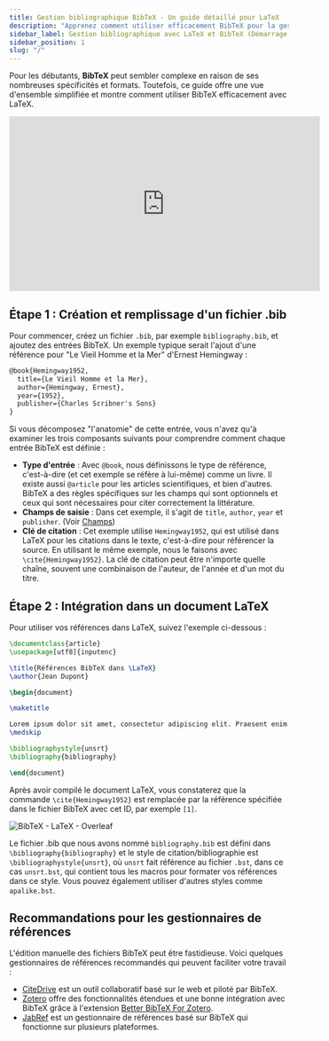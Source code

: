 ```yaml
---
title: Gestion bibliographique BibTeX - Un guide détaillé pour LaTeX
description: "Apprenez comment utiliser efficacement BibTeX pour la gestion bibliographique avec LaTeX, de la création d'un fichier .bib à son intégration dans votre document LaTeX."
sidebar_label: Gestion bibliographique avec LaTeX et BibTeX (Démarrage rapide)
sidebar_position: 1
slug: "/"
---
```


Pour les débutants, **BibTeX** peut sembler complexe en raison de ses nombreuses spécificités et formats. Toutefois, ce guide offre une vue d'ensemble simplifiée et montre comment utiliser BibTeX efficacement avec LaTeX.

<iframe width="560" height="315" src="https://www.youtube.com/embed/bHD94qM0vyg" title="Lecteur vidéo YouTube" frameborder="0" allow="accelerometer; autoplay; clipboard-write; encrypted-media; gyroscope; picture-in-picture; web-share" allowfullscreen></iframe>

## Étape 1 : Création et remplissage d'un fichier .bib

Pour commencer, créez un fichier `.bib`, par exemple `bibliography.bib`, et ajoutez des entrées BibTeX. Un exemple typique serait l'ajout d'une référence pour "Le Vieil Homme et la Mer" d'Ernest Hemingway :

```latex
@book{Hemingway1952,
  title={Le Vieil Homme et la Mer},
  author={Hemingway, Ernest},
  year={1952},
  publisher={Charles Scribner's Sons}
}
```

Si vous décomposez "l'anatomie" de cette entrée, vous n'avez qu'à examiner les trois composants suivants pour comprendre comment chaque entrée BibTeX est définie :

- **Type d'entrée** : Avec `@book`, nous définissons le type de référence, c'est-à-dire (et cet exemple se réfère à lui-même) comme un livre. Il existe aussi `@article` pour les articles scientifiques, et bien d'autres. BibTeX a des règles spécifiques sur les champs qui sont optionnels et ceux qui sont nécessaires pour citer correctement la littérature.
- **Champs de saisie** : Dans cet exemple, il s'agit de `title`, `author`, `year` et `publisher`. (Voir [Champs](/fields))
- **Clé de citation** : Cet exemple utilise `Hemingway1952`, qui est utilisé dans LaTeX pour les citations dans le texte, c'est-à-dire pour référencer la source. En utilisant le même exemple, nous le faisons avec `\cite{Hemingway1952}`. La clé de citation peut être n'importe quelle chaîne, souvent une combinaison de l'auteur, de l'année et d'un mot du titre.

## Étape 2 : Intégration dans un document LaTeX

Pour utiliser vos références dans LaTeX, suivez l'exemple ci-dessous :

```latex
\documentclass{article}
\usepackage[utf8]{inputenc}

\title{Références BibTeX dans \LaTeX}
\author{Jean Dupont}

\begin{document}

\maketitle

Lorem ipsum dolor sit amet, consectetur adipiscing elit. Praesent enim urna, dapibus et bibendum vel, consectetur et turpis. Cras a molestie nulla. \cite{Hemingway1952}
\medskip

\bibliographystyle{unsrt}
\bibliography{bibliography}

\end{document}
```

Après avoir compilé le document LaTeX, vous constaterez que la commande `\cite{Hemingway1952}` est remplacée par la référence spécifiée dans le fichier BibTeX avec cet ID, par exemple `[1]`.

![BibTeX - LaTeX - Overleaf](@site/static/img/tutorial/LaTeX_Overleaf_BibTeX-Example.png)

Le fichier .bib que nous avons nommé `bibliography.bib` est défini dans `\bibliography{bibliography}` et le style de citation/bibliographie est `\bibliographystyle{unsrt}`, où `unsrt` fait référence au fichier `.bst`, dans ce cas `unsrt.bst`, qui contient tous les macros pour formater vos références dans ce style. Vous pouvez également utiliser d'autres styles comme `apalike.bst`.

## Recommandations pour les gestionnaires de références

L'édition manuelle des fichiers BibTeX peut être fastidieuse. Voici quelques gestionnaires de références recommandés qui peuvent faciliter votre travail :

- [CiteDrive](https://www.citedrive.com/) est un outil collaboratif basé sur le web et piloté par BibTeX.
- [Zotero](https://www.zotero.org/) offre des fonctionnalités étendues et une bonne intégration avec BibTeX grâce à l'extension [Better BibTeX For Zotero](https://retorque.re/zotero-better-bibtex/).
- [JabRef](https://www.jabref.org/) est un gestionnaire de références basé sur BibTeX qui fonctionne sur plusieurs plateformes.